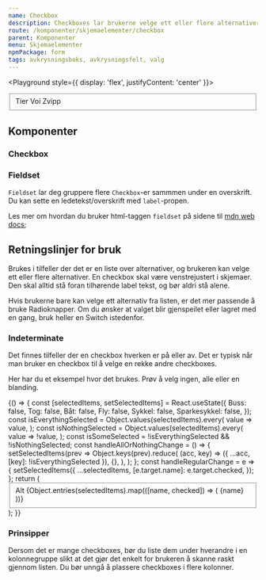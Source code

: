```yaml
---
name: Checkbox
description: Checkboxes lar brukerne velge ett eller flere alternativer fra en liste over valg.
route: /komponenter/skjemaelementer/checkbox
parent: Komponenter
menu: Skjemaelementer
npmPackage: form
tags: avkrysningsboks, avkrysningsfelt, valg
---
```



<PageHeader />

<Playground style={{ display: 'flex', justifyContent: 'center' }}>
  <Fieldset label="Hvilke sparkesykler vil du se i kartet?">
    <Checkbox>Tier</Checkbox>
    <Checkbox>Voi</Checkbox>
    <Checkbox>Zvipp</Checkbox>
  </Fieldset>
</Playground>

## Komponenter

### Checkbox

<ImportStatement imports="Checkbox" />
<Props of={Checkbox} />

### Fieldset

<ImportStatement imports="Fieldset" />
<Props of={Fieldset} />

`Fieldset` lar deg gruppere flere `Checkbox`-er sammmen under en overskrift. Du kan sette en ledetekst/overskrift med `label`-propen.

Les mer om hvordan du bruker html-taggen `fieldset` på sidene til [mdn web docs](https://developer.mozilla.org/en-US/docs/Web/HTML/Element/fieldset);

## Retningslinjer for bruk

Brukes i tilfeller der det er en liste over alternativer, og brukeren kan velge ett eller flere
alternativer. En checkbox skal være venstrejustert i skjemaer. Den skal alltid stå foran
tilhørende label tekst, og bør aldri stå alene.

Hvis brukerne bare kan velge ett alternativ fra listen, er det mer passende å bruke Radioknapper.
Om du ønsker at valget blir gjenspeilet eller lagret med en gang, bruk heller en Switch istedenfor.

### Indeterminate

Det finnes tilfeller der en checkbox hverken er på eller av. Det er typisk når man bruker en checkbox til å velge en rekke andre checkboxes.

Her har du et eksempel hvor det brukes. Prøv å velg ingen, alle eller en blanding.

<Playground>
  {() => {
    const [selectedItems, setSelectedItems] = React.useState({
      Buss: false,
      Tog: false,
      Båt: false,
      Fly: false,
      Sykkel: false,
      Sparkesykkel: false,
    });
    const isEverythingSelected = Object.values(selectedItems).every(
      value => value,
    );
    const isNothingSelected = Object.values(selectedItems).every(
      value => !value,
    );
    const isSomeSelected = !isEverythingSelected && !isNothingSelected;
    const handleAllOrNothingChange = () => {
      setSelectedItems(prev =>
        Object.keys(prev).reduce(
          (acc, key) => ({ ...acc, [key]: !isEverythingSelected }),
          {},
        ),
      );
    };
    const handleRegularChange = e => {
      setSelectedItems({
        ...selectedItems,
        [e.target.name]: e.target.checked,
      });
    };
    return (
      <Fieldset label="Jeg vil gjerne reise med">
        <Checkbox
          name="all"
          checked={isSomeSelected ? 'indeterminate' : isEverythingSelected}
          onChange={handleAllOrNothingChange}
        >
          Alt
        </Checkbox>
        {Object.entries(selectedItems).map(([name, checked]) => (
          <Checkbox
            key={name}
            checked={checked}
            name={name}
            onChange={handleRegularChange}
          >
            {name}
          </Checkbox>
        ))}
      </Fieldset>
    );
  }}
</Playground>

### Prinsipper

<DoDontGroup>
  <DoDontCard variant="success" src={doPic}>
    Dersom det er mange checkboxes, bør du liste dem under hverandre i en
    kolonnegruppe slikt at det gjør det enkelt for brukeren å skanne raskt
    gjennom listen.
  </DoDontCard>
  <DoDontCard variant="negative" src={dontPic}>
    Du bør unngå å plassere checkboxes i flere kolonner.
  </DoDontCard>
</DoDontGroup>
